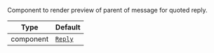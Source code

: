 Component to render preview of parent of message for quoted reply.

| Type      | Default                                        |
| --------- | ---------------------------------------------- |
| component | [`Reply`](../../../../ui-components/reply.mdx) |
